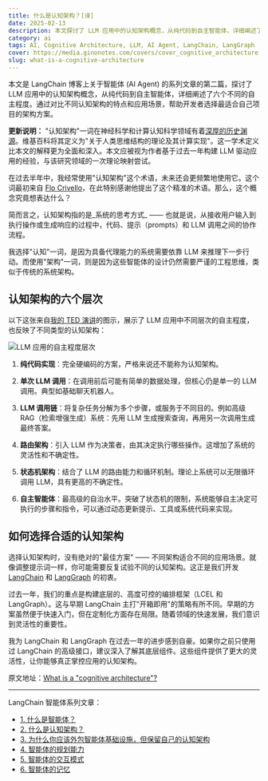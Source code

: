 ```yaml
---
title: 什么是认知架构？[译]
date: 2025-02-13
description: 本文探讨了 LLM 应用中的认知架构概念，从纯代码到自主智能体，详细阐述了六个不同的自主程度。通过对比不同认知架构的特点和应用场景，帮助开发者选择最适合自己项目的架构方案。文章同时介绍了 LangChain 和 LangGraph 如何支持灵活的认知架构设计。
category: ai
tags: AI, Cognitive Architecture, LLM, AI Agent, LangChain, LangGraph
cover: https://media.ginonotes.com/covers/cover_cognitive_architecture.jpeg
slug: what-is-a-cognitive-architecture
---
```


<div className="mx-auto max-w-prose rounded-lg border bg-gradient-to-br px-4 shadow-md text-lg leading-relaxed">
  本文是 LangChain 博客上关于智能体 (AI Agent) 的系列文章的第二篇，探讨了 LLM 应用中的认知架构概念，从纯代码到自主智能体，详细阐述了六个不同的自主程度。通过对比不同认知架构的特点和应用场景，帮助开发者选择最适合自己项目的架构方案。
</div>

**更新说明：** "认知架构"一词在神经科学和计算认知科学领域有着[深厚的历史渊源](https://en.wikipedia.org/wiki/Cognitive_architecture)。维基百科将其定义为"关于人类思维结构的理论及其计算实现"。这一学术定义比本文的解释更为全面和深入。本文应被视为作者基于过去一年构建 LLM 驱动应用的经验，与该研究领域的一次理论映射尝试。

在过去半年中，我经常使用"认知架构"这个术语，未来还会更频繁地使用它。这个词最初来自 [Flo Crivello](https://x.com/Altimor)，在此特别感谢他提出了这个精准的术语。那么，这个概念究竟想表达什么？

简而言之，认知架构指的是_系统的思考方式_ —— 也就是说，从接收用户输入到执行操作或生成响应的过程中，代码、提示（prompts）和 LLM 调用之间的协作流程。

我选择"认知"一词，是因为具备代理能力的系统需要依靠 LLM 来推理下一步行动。而使用"架构"一词，则是因为这些智能体的设计仍然需要严谨的工程思维，类似于传统的系统架构。

## 认知架构的六个层次

以下这张来自[我的 TED 演讲](https://www.ted.com/talks/harrison_chase_the_magical_ai_assistants_of_the_future_and_the_engineering_behind_them)的图示，展示了 LLM 应用中不同层次的自主程度，也反映了不同类型的认知架构：

![LLM 应用的自主程度层次](https://media.ginonotes.com/covers/whatisagent.png)

1. **纯代码实现**：完全硬编码的方案，严格来说还不能称为认知架构。

2. **单次 LLM 调用**：在调用前后可能有简单的数据处理，但核心仍是单一的 LLM 调用。典型如基础聊天机器人。

3. **LLM 调用链**：将复杂任务分解为多个步骤，或服务于不同目的。例如高级 RAG（检索增强生成）系统：先用 LLM 生成搜索查询，再用另一次调用生成最终答案。

4. **路由架构**：引入 LLM 作为决策者，由其决定执行哪些操作。这增加了系统的灵活性和不确定性。

5. **状态机架构**：结合了 LLM 的路由能力和循环机制。理论上系统可以无限循环调用 LLM，具有更高的不确定性。

6. **自主智能体**：最高级的自治水平。突破了状态机的限制，系统能够自主决定可执行的步骤和指令，可以通过动态更新提示、工具或系统代码来实现。

## 如何选择合适的认知架构

选择认知架构时，没有绝对的"最佳方案" —— 不同架构适合不同的应用场景。就像调整提示词一样，你可能需要反复试验不同的认知架构。这正是我们开发 [LangChain](https://www.langchain.com/langchain) 和 [LangGraph](https://www.langchain.com/langgraph) 的初衷。

过去一年，我们的重点是构建底层的、高度可控的编排框架（LCEL 和 LangGraph）。这与早期 LangChain 主打"开箱即用"的策略有所不同。早期的方案虽然便于快速入门，但在定制化方面存在局限。随着领域的快速发展，我们意识到灵活性的重要性。

我为 LangChain 和 LangGraph 在过去一年的进步感到自豪。如果你之前只使用过 LangChain 的高级接口，建议深入了解其底层组件。这些组件提供了更大的灵活性，让你能够真正掌控应用的认知架构。

原文地址：[What is a "cognitive architecture"?](https://blog.langchain.dev/what-is-a-cognitive-architecture/)

---

LangChain 智能体系列文章：

- [1. 什么是智能体？](https://www.ginonotes.com/posts/what-is-ai-agents)
- [2. 什么是认知架构？](https://www.ginonotes.com/posts/what-is-a-cognitive-architecture)
- [3. 为什么你应该外包智能体基础设施，但保留自己的认知架构](https://www.ginonotes.com/posts/outsource-agentic-infrastructure-own-cognitive-architecture)
- [4. 智能体的规划能力](https://www.ginonotes.com/posts/planning-for-agents)
- [5. 智能体的交互模式](https://www.ginonotes.com/posts/ux-for-agents)
- [6. 智能体的记忆](https://www.ginonotes.com/posts/memory-for-agents)